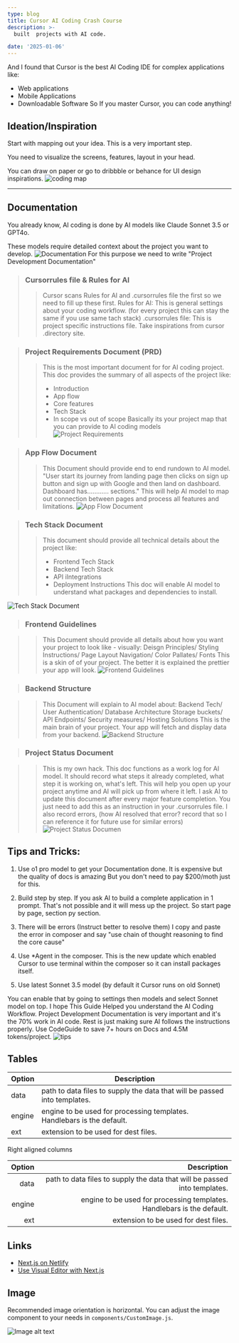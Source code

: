 ```yaml
---
type: blog
title: Cursor AI Coding Crash Course
description: >-
  built  projects with AI code. 

date: '2025-01-06'
---
```

And I found that Cursor is the best AI Coding IDE for complex applications like:
- Web applications
- Mobile Applications
- Downloadable Software
So If you master Cursor, you can code anything!


##  Ideation/Inspiration

Start with mapping out your idea. This is a very important step. 

You need to visualize the screens, features, layout in your head.

You can draw on paper or go to dribbble or behance for UI design inspirations.
![coding map](/public/images/c01.jpg "Image corsur")
***

## Documentation

You already know, AI coding is done by AI models like Claude Sonnet 3.5 or GPT4o. 

These models require detailed context about the project you want to develop. 
![Documentation](/public/images/docm.jpg "Image corsur")
For this purpose we need to write "Project Development Documentation"
> ### Cursorrules file & Rules for AI
> > Cursor scans Rules for AI and .cursorrules file the first so we need to fill up these first. 
> > Rules for AI: This is general settings about your coding workflow. (for every project this can stay the same if you use same tach stack)
> > .cursorrules file: This is project specific instructions file. Take inspirations from cursor .directory site.

> ### Project Requirements Document (PRD)
> > This is the most important document for for AI coding project.
> > This doc provides the summary of all aspects of the project like:
> > *  Introduction
> > *  App flow
> > *  Core features
> > *  Tech Stack
> > * In scope vs out of scope
> > Basically its your project map that you can provide to AI coding models
![Project Requirements](/public/images/proj.jpg "Image corsur")

> ### App Flow Document
> > This Document should provide end to end rundown to AI model.
> > "User start its journey from landing page then clicks on sign up button and sign up with Google and then land on dashboard. Dashboard has............ sections."
> > This will help AI model to map out connection between pages and process all features and limitations.
![App Flow Document](/public/images/appf.jpg "Image corsur")

> ### Tech Stack Document
> > This document should provide all technical details about the project like:
> > * Frontend Tech Stack
> > * Backend Tech Stack
> > * API iIntegrations
> > * Deployment Instructions
> > This doc will enable AI model to understand what packages and dependencies to install.

![Tech Stack Document](/public/images/teck.jpg "Image corsur")

> ### Frontend Guidelines

> > This Document should provide all details about how you want your project to look like - visually:
> >  Deisgn Principles/ Styling Instructions/ Page Layout
> >  Navigation/ Color Pallates/ Fonts
> > This is a skin of of your project. The better it is explained the prettier your app will look.
![Frontend Guidelines](/public/images/front.jpg "Image corsur")

> ### Backend Structure

> > This Document will explain to AI model about:
> >  Backend Tech/ User Authentication/ Database Architecture
> >  Storage buckets/ API Endpoints/ Security measures/ Hosting Solutions
> > This is the main brain of your project. Your app will fetch and display data from your backend.
![Backend Structure](/public/images/back.jpg "Image corsur")

> ### Project Status Document

> > This is my own hack. This doc functions as a work log for AI model. 
> > It should record what steps it already completed, what step it is working on, what's left. 
> > This will help you open up your project anytime and AI will pick up from where it left.
> > I ask AI to update this document after every major feature completion. 
> > You just need to add this as an instruction in your .cursorrules file.
> > I also record errors, (how AI resolved that error? record that so I can reference it for future use for similar errors)
![Project Status Documen](/public/images/prosd.jpg "Image corsur")

## Tips and Tricks:

1. Use o1 pro model to get your Documentation done. It is expensive but the quality of docs is amazing
  But you don't need to pay $200/moth just for this.

2. Build step by step. 
  If you ask AI to build a complete application in 1 prompt. That's not possible and it will mess up the project. 
So start page by page, section py section. 

3. There will be errors (Instruct better to resolve them)
  I copy and paste the error in composer and say "use chain of thought reasoning to find the core cause" 

4. Use *Agent in the composer. 
  This is the new update which enabled Cursor to use terminal within the composer so it can install packages itself. 

5. Use latest Sonnet 3.5 model (by default it Cursor runs on old Sonnet)

  You can enable that by going to settings then models and select Sonnet model on top.
I hope This Guide Helped you understand the AI Coding Workflow.
Project Development Documentation is very important and it's the 70% work in AI code. 
Rest is just making sure AI follows the instructions properly.
Use CodeGuide to save 7+ hours on Docs and 4.5M tokens/project.
![tips](/public/images/tips.jpg "Image corsur")





## Tables

| Option | Description                                                               |
| ------ | ------------------------------------------------------------------------- |
| data   | path to data files to supply the data that will be passed into templates. |
| engine | engine to be used for processing templates. Handlebars is the default.    |
| ext    | extension to be used for dest files.                                      |

Right aligned columns

| Option |                                                               Description |
| -----: | ------------------------------------------------------------------------: |
|   data | path to data files to supply the data that will be passed into templates. |
| engine |    engine to be used for processing templates. Handlebars is the default. |
|    ext |                                      extension to be used for dest files. |

## Links

*   [Next.js on Netlify](https://docs.netlify.com/frameworks/next-js/overview/)
*   [Use Visual Editor with Next.js](https://docs.netlify.com/visual-editor/frameworks/next/)

## Image

Recommended image orientation is horizontal. You can adjust the image component to your needs in `components/CustomImage.js`.

![Image alt text](/images/random-image.jpeg "Image Title")
